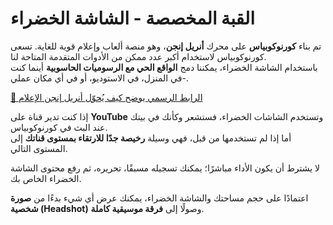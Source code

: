 #  القبة المخصصة - الشاشة الخضراء  

تم بناء **كورنوكوبياس** على محرك **أنريل إنجن**، وهو منصة ألعاب وإعلام قوية للغاية. تسعى كورنوكوبياس لاستخدام أكبر عدد ممكن من الأدوات المتقدمة المتاحة لنا.  
باستخدام الشاشة الخضراء، يمكننا دمج **الواقع الحي مع الرسوميات الحاسوبية** أينما كنت -في المنزل، في الاستوديو، أو في أي مكان عملي.  

[🔗 الرابط الرسمي يوضح كيف يُحوّل أنريل إنجن الإعلام](https://www.unrealengine.com/en-US/uses/broadcast-live-events?sub_campaign=)  

إذا كنت تدير قناة على **YouTube** وتستخدم الشاشات الخضراء، فستشعر وكأنك في بيتك عند البث في كورنوكوبياس.  
أما إذا لم تستخدمها من قبل، فهي وسيلة **رخيصة جدًا للارتقاء بمستوى قناتك** إلى المستوى التالي.  

لا يشترط أن يكون الأداء مباشرًا؛ يمكنك تسجيله مسبقًا، تحريره، ثم رفع محتوى الشاشة الخضراء الخاص بك.  

اعتمادًا على حجم مساحتك والشاشة الخضراء، يمكنك عرض أي شيء بدءًا من **صورة شخصية (Headshot)** وصولًا إلى **فرقة موسيقية كاملة**.  
